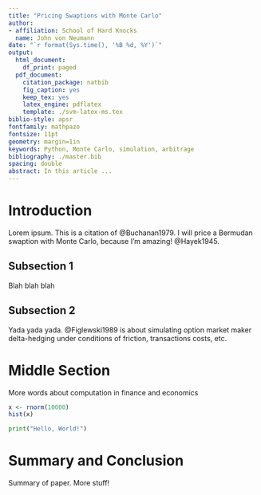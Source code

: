 ```yaml
---
title: "Pricing Swaptions with Monte Carlo"
author:
- affiliation: School of Hard Knocks
  name: John von Neumann
date: "`r format(Sys.time(), '%B %d, %Y')`"
output:
  html_document:
    df_print: paged
  pdf_document:
    citation_package: natbib
    fig_caption: yes
    keep_tex: yes
    latex_engine: pdflatex
    template: ./svm-latex-ms.tex
biblio-style: apsr
fontfamily: mathpazo
fontsize: 11pt
geometry: margin=1in
keywords: Python, Monte Carlo, simulation, arbitrage
bibliography: ./master.bib
spacing: double
abstract: In this article ...
---
```



>  

# Introduction

Lorem ipsum. This is a citation of @Buchanan1979. I will price a Bermudan swaption with Monte Carlo, because I'm amazing! @Hayek1945.

## Subsection 1

Blah blah blah

## Subsection 2 

Yada yada yada. @Figlewski1989 is about simulating option market maker delta-hedging under conditions of friction, transactions costs, etc. 

# Middle Section

More words about computation in finance and economics

```r
x <- rnorm(10000)
hist(x)
```


```python
print("Hello, World!")
```




# Summary and Conclusion

Summary of paper. More stuff!

<!--
# References
\setlength{\parindent}{-0.2in}
\setlength{\leftskip}{0.2in}
\setlength{\parskip}{8pt}
\vspace*{-0.2in}
\noindent
-->

